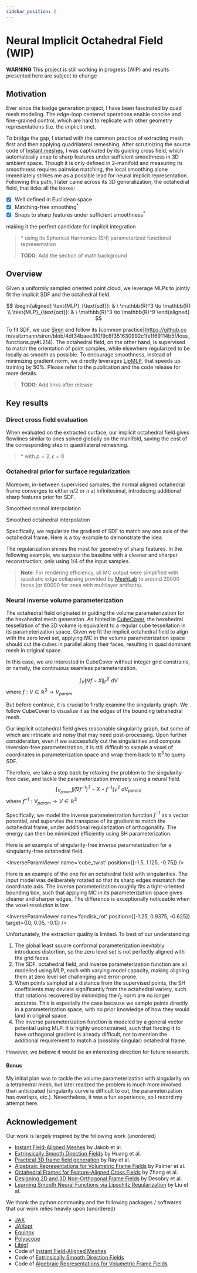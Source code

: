 ```yaml
---
sidebar_position: 2
---
```




# Neural Implicit Octahedral Field (WIP)

<div class="alert alert--primary" role="alert">
    <strong>WARNING</strong> This project is still working in progress (WIP) and results presented here are subject to change
</div>

## Motivation

Ever since the badge generation project, I have been fascinated by quad mesh modeling. The edge-loop centered operations enable concise and fine-grained control, which are hard to replicate with other geometry representations (i.e. the implicit one). 

To bridge the gap, I started with the common practice of extracting mesh first and then applying quadrilateral remeshing. After scrutinizing the source code of [Instant meshes](https://github.com/wjakob/instant-meshes), I was captivated by its guiding cross field, which automatically snap to sharp features under sufficient smoothness in 3D ambient space. Though it is only defined in 2-manifold and measuring its smoothness requires pairwise matching, the local smoothing alone immediately strikes me as a possible lead for neural implicit representation. Following this path, I later came across its 3D generalization, the octahedral field, that ticks all the boxes:
- [x] Well defined in Euclidean space
- [x] Matching-free smoothing<sup>*</sup>
- [x] Snaps to sharp features under sufficient smoothness<sup>*</sup>

making it the perfect candidate for implicit integration

> \* using its Spherical Harmonics (SH) parameterized functional representation
> 
> **TODO**: Add the section of math background

## Overview
Given a uniformly sampled oriented point cloud, we leverage MLPs to jointly fit the implicit SDF and the octahedral field.

$$
\begin{aligned}
\text{MLP}_{\text{sdf}}: & \ \mathbb{R}^3 \to \mathbb{R} \\
\text{MLP}_{\text{oct}}: & \ \mathbb{R}^3 \to \mathbb{R}^9
\end{aligned}
$$

To fit SDF, we use [Siren](https://github.com/vsitzmann/siren) and follow its [common practice](https://github.co
m/vsitzmann/siren/blob/4df34baee3f0f9c8f351630992c1fe1f69114b5f/loss_functions.py#L214). The octahedral field, on the other hand, is supervised to match the orientation of point samples, while elsewhere regularized to be locally as smooth as possible. To encourage smoothness, instead of minimizing gradient norm, we directly leverages [LipMLP](https://nv-tlabs.github.io/lip-mlp/), that speeds up training by 50%. Please refer to the publication and the code release for more details.

> **TODO**: Add links after release

## Key results
### Direct cross field evaluation
When evaluated on the extracted surface, our implicit octahedral field gives flowlines similar to ones solved globally on the manifold, saving the cost of the corresponding step in quadrilateral remeshing.

<FlowlineGroup />

> \* with $p=2, \epsilon=0$

### Octahedral prior for surface regularization
Moreover, in-between supervised samples, the normal aligned octahedral frame converges to either $\pi / 2$ or $\pi$ at infinitesimal, introducing additional sharp features prior for SDF.

<div style={{width: '400px', margin: "0 auto"}}>
    <div class="container">
        <div class="row">
        <div class="col">
        <NormalInterp />
        <p style={{ textAlign: 'center' }}>Smoothed normal interpolation</p>
        </div>
        <div class="col">
        <OctInterp />
        <p style={{ textAlign: 'center' }}>Smoothed octahedral interpolation</p>
        </div>
    </div>
    </div>
</div>

Specifically, we regularize the gradient of SDF to match any one axis of the octahedral frame. Here is a toy example to demonstrate the idea

<ToyViewer />

The regularization shines the most for geometry of sharp features. In the following example, we surpass the baseline with a cleaner and sharper reconstruction, only using $1/4$ of the input samples.

<RegViewer />

> **Note**: For rendering efficiency, all MC output were simplified with quadratic edge collapsing provided by [MeshLab](https://www.meshlab.net) to around 20000 faces (or 60000 for ones with multilayer artifacts).

### Neural inverse volume parameterization
The octahedral field originated in guiding the volume parameterization for the hexahedral mesh generation. As hinted in [CubeCover](http://www.mi.fu-berlin.de/en/math/groups/ag-geom/publications/db/2011_Nieser-Reitebuch-Polthier_CubeCover.pdf), the hexahedral tessellation of the 3D volume is equivalent to a regular cube tessellation in its parameterization space. Given we fit the implicit octahedral field to align with the zero level set, applying MC in the volume parameterization space should cut the cubes in parallel along their faces, resulting in quad dominant mesh in original space.

In this case, we are interested in CubeCover without integer grid constrains, or namely, the continuous seamless parameterization.

$$
\int_{V} \| \nabla f- X \|_F^2 \ d{V}
$$
where $f: V \in \mathbb{R}^3 \to V_{param}$

But before continue, it is crucial to firstly examine the singularity graph. We follow CubeCover to visualize it as the edges of the bounding tetrahedral mesh.

<SingularityViewer />

Our implicit octahedral field gives reasonable singularity graph, but some of which are intricate and noisy that may need post-processing. Upon further consideration, even if we successfully cut the singularities and compute inversion-free parameterization, it is still difficult to sample a voxel of coordinates in parameterization space and wrap them back to $\mathbb{R}^3$ to query SDF.

Therefore, we take a step back by relaxing the problem to the singularity-free case, and tackle the parameterization inversely using a neural field.
$$
\int_{V_{param}} \| (\nabla f^{-1})^T - X \circ f^{-1} \|_F^2 \ d{V_{param}}
$$
where $f^{-1}: V_{param} \to V \in \mathbb{R}^3$

Specifically, we model the inverse parameterization function $f^{-1}$ as a vector potential, and supervise the transpose of its gradient to match the octahedral frame, under additional regularization of orthogonality. The energy can then be minimized efficiently using SH parameterization.

Here is an example of singularity-free inverse parameterization for a singularity-free octahedral field.

<InverseParamViewer name='cube_twist' position={[-1.5, 1.125, -0.75]} />

Here is an example of the one for an octahedral field with singularities. The input model was deliberately rotated so that its sharp edges mismatch the coordinate axis. The inverse parameterization roughly fits a tight-oriented bounding box, such that applying MC in its parameterization space gives cleaner and sharper edges. The difference is exceptionally noticeable when the voxel resolution is low.

<InverseParamViewer name='fandisk_rot' position={[-1.25, 0.9375, -0.625]} target={[0, 0.05, -0.1]} />

Unfortunately, the extraction quality is limited. To best of our understanding:
1. The global least square conformal parameterization inevitably introduces distortion, so the zero level set is not perfectly aligned with the grid faces.
2. The SDF, octahedral field, and inverse parameterization function are all modelled using MLP, each with varying model capacity, making aligning them at zero level set challenging and error-prone.
3. When points sampled at a distance from the supervised points, the SH coefficients may deviate significantly from the octahedral variety, such that rotations recovered by minimizing the $l_2$ norm are no longer accurate. This is especially the case because we sample points directly in a parameterization space, with no prior knowledge of how they would land in original space.
4. The inverse parameterization function is modeled by a general vector potential using MLP. It is highly unconstrained, such that forcing it to have orthogonal gradient is already difficult, not to mention the additional requirement to match a (possibly singular) octahedral frame.

However, we believe it would be an interesting direction for future research.

#### Bonus
My initial plan was to tackle the volume parameterization with singularity on a tetrahedral mesh, but later realized the problem is much more involved than anticipated (singularity curve is difficult to cut, the parameterization has overlaps, etc.). Nevertheless, it was a fun experience, so I record my attempt here.

<ParamViewer />

## Acknowledgement
Our work is largely inspired by the following work (unordered)
- [Instant Field-Aligned Meshes](https://igl.ethz.ch/projects/instant-meshes/) by Jakob et al.
- [Extrinsically Smooth Direction Fields](https://adshhzy.github.io/projectfolder/ESDF/extrinsic.pdf) by Huang et al.
- [Practical 3D frame field generation](https://dl.acm.org/doi/pdf/10.1145/2980179.2982408) by Ray et al.
- [Algebraic Representations for Volumetric Frame Fields](https://boris.unibe.ch/143298/1/3366786.pdf) by Palmer et al.
- [Octahedral Frames for Feature-Aligned Cross Fields](https://people.csail.mit.edu/jsolomon/assets/crossfields.pdf) by Zhang et al.
- [Designing 2D and 3D Non-Orthogonal Frame Fields](https://inria.hal.science/hal-03287233/file/ff_nonortho.pdf) by Desobry et al.
- [Learning Smooth Neural Functions via Lipschitz Regularization](https://nv-tlabs.github.io/lip-mlp/) by Liu et al.

We thank the python community and the following packages / softwares that our work relies heavily upon (unordered)
- [JAX](https://github.com/google/jax)
- [JAXopt](https://github.com/google/jaxopt)
- [Equinox](https://github.com/patrick-kidger/equinox)
- [Polyscope](https://polyscope.run)
- [Libigl](https://github.com/libigl/libigl)
- Code of [Instant Field-Aligned Meshes](https://github.com/wjakob/instant-meshes)
- Code of [Extrinsically Smooth Direction Fields](https://github.com/adshhzy/SMI2016_Extrinsic)
- Code of [Algebraic Representations for Volumetric Frame Fields](https://github.com/dpa1mer/arff)